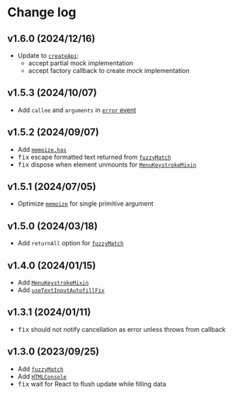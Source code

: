 <Module name="@misonou/react-app-utils" />

# Change log

## v1.6.0 (2024/12/16)

- Update to [`createApi`](:):
  - accept partial mock implementation
  - accept factory callback to create mock implementation

## v1.5.3 (2024/10/07)

- Add `callee` and `arguments` in [`error` event](/docs/util/createApi#s-error-event)

## v1.5.2 (2024/09/07)

- Add [`memoize.has`](:)
- <kbd>fix</kbd> escape formatted text returned from [`fuzzyMatch`](:)
- <kbd>fix</kbd> dispose when element unmounts for [`MenuKeystrokeMixin`](:)

## v1.5.1 (2024/07/05)

- Optimize [`memoize`](:) for single primitive argument

## v1.5.0 (2024/03/18)

- Add `returnAll` option for [`fuzzyMatch`](:)

## v1.4.0 (2024/01/15)

- Add [`MenuKeystrokeMixin`](:)
- Add [`useTextInputAutofillFix`](:)

## v1.3.1 (2024/01/11)

- <kbd>fix</kbd> should not notify cancellation as error unless throws from callback

## v1.3.0 (2023/09/25)

- Add [`fuzzyMatch`](:)
- Add [`HTMLConsole`](:)
- <kbd>fix</kbd> wait for React to flush update while filling data

